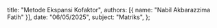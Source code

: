   title: "Metode Ekspansi Kofaktor",
  authors: [{ name: "Nabil Akbarazzima Fatih" }],
  date: "06/05/2025",
  subject: "Matriks",
};
